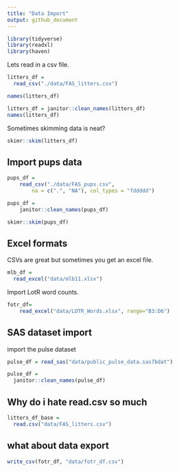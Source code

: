 ```yaml
---
title: "Data Import"
output: github_document
---
```

```r
library(tidyverse)
library(readxl)
library(haven)
```

Lets read in a csv file. 

```r
litters_df =
  read_csv("./data/FAS_litters.csv")
```


```r
names(litters_df)
```

```r
litters_df = janitor::clean_names(litters_df)
names(litters_df)
```

Sometimes skimming data is neat?
```r
skimr::skim(litters_df)
```


## Import pups data

```r
pups_df = 
    read_csv("./data/FAS_pups.csv",
        na = c(".", "NA"), col_types = "fddddd")

pups_df = 
    janitor::clean_names(pups_df)

skimr::skim(pups_df)
```

## Excel formats

CSVs are great but sometimes you get an excel file. 

```r
mlb_df = 
  read_excel("data/mlb11.xlsx")
```

Import LotR word counts.

```r
fotr_df=
    read_excel("data/LOTR_Words.xlsx", range="B3:D6")
```

## SAS dataset import

import the pulse dataset

```r
pulse_df = read_sas("data/public_pulse_data.sas7bdat")

pulse_df = 
  janitor::clean_names(pulse_df)

```

## Why do i hate read.csv so much
```r
litters_df_base = 
  read.csv("data/FAS_litters.csv")
```

## what about data export

```r
write_csv(fotr_df, "data/fotr_df.csv")

```

